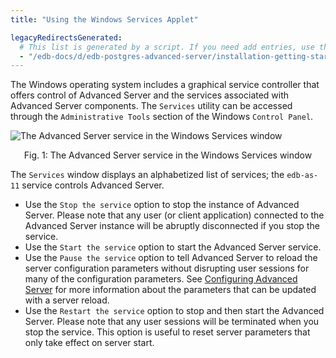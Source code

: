 ```yaml
---
title: "Using the Windows Services Applet"

legacyRedirectsGenerated:
  # This list is generated by a script. If you need add entries, use the `legacyRedirects` key.
  - "/edb-docs/d/edb-postgres-advanced-server/installation-getting-started/installation-guide-for-windows/11/EDB_Postgres_Advanced_Server_Installation_Guide_Windows.1.18.html"
---
```


<div id="using_the_windows_services_applet" class="registered_link"></div>

The Windows operating system includes a graphical service controller that offers control of Advanced Server and the services associated with Advanced Server components. The `Services` utility can be accessed through the `Administrative Tools` section of the Windows `Control Panel`.

![The Advanced Server service in the Windows Services window](../images/advanced_server_services.png)

<div style="text-align: center"> Fig. 1: The Advanced Server service in the Windows Services window </div>


The `Services` window displays an alphabetized list of services; the `edb-as-11` service controls Advanced Server.

-   Use the `Stop the service` option to stop the instance of Advanced Server. Please note that any user (or client application) connected to the Advanced Server instance will be abruptly disconnected if you stop the service.
-   Use the `Start the service` option to start the Advanced Server service.
-   Use the `Pause the service` option to tell Advanced Server to reload the server configuration parameters without disrupting user sessions for many of the configuration parameters. See [Configuring Advanced Server](../06_configuring_advanced_server/#configuring_advanced_server) for more information about the parameters that can be updated with a server reload.
-   Use the `Restart the service` option to stop and then start the Advanced Server. Please note that any user sessions will be terminated when you stop the service. This option is useful to reset server parameters that only take effect on server start.
